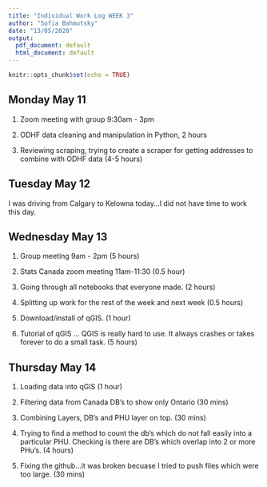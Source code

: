 ```yaml
---
title: "Individual Work Log WEEK 3"
author: "Sofia Bahmutsky"
date: "13/05/2020"
output:
  pdf_document: default
  html_document: default
---
```


```r
knitr::opts_chunk$set(echo = TRUE)
```


## Monday May 11

1. Zoom meeting with group 9:30am - 3pm

2. ODHF data cleaning and manipulation in Python, 2 hours

3. Reviewing scraping, trying to create a scraper for getting addresses to combine with ODHF data (4-5 hours)

## Tuesday May 12

I was driving from Calgary to Kelowna today...I did not have time to work this day. 

## Wednesday May 13

1. Group meeting 9am - 2pm (5 hours) 

2. Stats Canada zoom meeting 11am-11:30 (0.5 hour)

3. Going through all notebooks that everyone made. (2 hours)

4. Splitting up work for the rest of the week and next week (0.5 hours)

5. Download/install of qGIS. (1 hour)

6. Tutorial of qGIS ... QGIS is really hard to use. It always crashes or takes forever to do a small task. (5 hours)



## Thursday May 14

1. Loading data into qGIS (1 hour)

2. Filtering data from Canada DB's to show only Ontario (30 mins)

3. Combining Layers, DB's and PHU layer on top. (30 mins)

4. Trying to find a method to count the db's which do not fall easily into a particular PHU. Checking is there are DB's which overlap into 2 or more PHu's. (4 hours)

5. Fixing the github...it was broken becuase I tried to push files which were too large. (30 mins)
